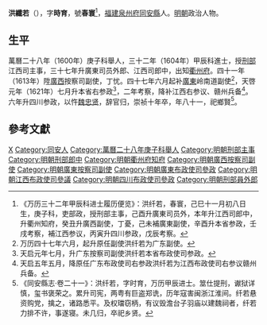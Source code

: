 {{明清人物信息框
| 姓名 = 洪纖若
| 原名 =
| 圖片名稱 = 
| 圖片大小 = 220px
| 圖片說明 = 
| 最高職務 = 四川布政使司右参政
| 最高散阶 =
| 國家 = 大明
| 爵位 =
| 籍貫 = [[福建|福建]][[同安縣|同安縣]]
| 族裔 = 漢族
| 旗籍 = 
| 字號 = 
| 室名 = 
| 諡號 = 
| 出生日期 = 嘉靖三十六年丁巳十一月初八日
| 出生地點 = 
| 逝世日期 = 崇祯十年<ref>[[蔡献臣|蔡献臣]]《公奠大參洪春寰公祭文<sub>丁丑</sub>》：公仁人也，八袠加一，郡紳稱最，詎不謂壽。</ref>
| 逝世地點 = 
| 墓葬 =
| 配偶 =
| 親屬 = 
| 出身 = 
*萬曆二十八年（1600年）庚子科舉人
*萬曆三十二年（1604年）甲辰科同進士出身
| 經歷 = 
| 著作 =
}}
'''洪纖若'''（{{bd|1557年||1637年||H}}），字'''時育'''，號'''春寰'''<ref>《万历三十二年甲辰科进士履历便览》：洪纤若，春寰，己巳十一月初八日生，庚子科，吏部政，授刑部主事，己酉升廣東司员外，本年升江西司郎中，升衢州知府，癸丑升廣西副使，丁憂，己未補廣東副使，辛酉升本省参政，壬戌考察，補江西参议，丙寅升四川参政，戊辰考察。</ref>，[[福建|福建]][[泉州府|泉州府]][[同安縣|同安縣]]人。[[明朝|明朝]]政治人物。

==生平==
萬曆二十八年（1600年）庚子科舉人，三十二年（1604年）甲辰科進士，授[[刑部|刑部]]江西司主事，三十七年升廣東司员外郎、江西司郎中，出知[[衢州府|衢州府]]。四十一年（1613年）陞[[廣西|廣西]]按察司副使，丁忧。四十七年六月起补[[廣東|廣東]]岭南道副使<ref>万历四十七年六月，起升原任副使洪纤若为广东副使。</ref>，天啓元年（1621年）七月升本省右参政<ref>天启元年七月，升广东按察司副使洪纤若本省布政使司参政。</ref>，二年考察，降补江西右参议、赣州兵备<ref>天启五年五月，降原任广东布政使司右参政洪纤若为江西布政使司右参议赣州兵备。</ref>。六年升四川参政，以忤[[魏忠贤|魏忠贤]]，辞官归，崇祯十年卒，年八十一，祀鄉賢<ref>《同安縣志·卷二十一》：洪纤若，字时育，万历甲辰进士。筮仕提刑，谳狱详慎，玺书褒荣之。累升司宪，两粤有巨盗郑诜，历年寇害闽浙江淮间。纤若悬资购党，擒之，诸路悉平。及权璫窃柄，有议毁澹台子羽庙以建魏祠者，纤若力排不许，事遂寝。未几归，卒祀乡贤。</ref>。

==參考文獻==
{{reflist}}

{{萬曆三十二年甲辰科殿試金榜}}

{{Authority control}}

{{DEFAULTSORT:Hong洪}}
[[Category:洪姓|X]]
[[Category:同安人|Category:同安人]]
[[Category:萬曆二十八年庚子科舉人|Category:萬曆二十八年庚子科舉人]]
[[Category:明朝刑部主事|Category:明朝刑部主事]]
[[Category:明朝刑部郎中|Category:明朝刑部郎中]]
[[Category:明朝衢州府知府|Category:明朝衢州府知府]]
[[Category:明朝廣西按察司副使|Category:明朝廣西按察司副使]]
[[Category:明朝廣東按察司副使|Category:明朝廣東按察司副使]]
[[Category:明朝廣東布政使司參政|Category:明朝廣東布政使司參政]]
[[Category:明朝江西布政使司參議|Category:明朝江西布政使司參議]]
[[Category:明朝四川布政使司參政|Category:明朝四川布政使司參政]]
[[Category:明朝刑部員外郎|Category:明朝刑部員外郎]]
